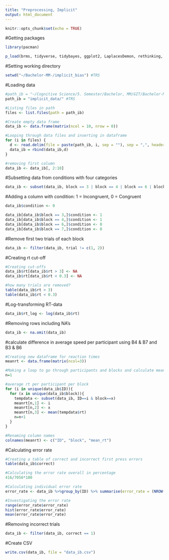 ```yaml
---
title: "Preprocessing, Implicit"
output: html_document
---
```


```r
knitr::opts_chunk$set(echo = TRUE)
```


#Getting packages
```r
library(pacman)

p_load(brms, tidyverse, tidybayes, ggplot2, LaplacesDemon, rethinking, tidyr, reshape2, tibble, plotly, jpeg, tm)
```

#Setting working directory
```r
setwd("~/Bachelor-MM-/implicit_bias") #TRS
```

#Loading data
```r
#path_ib = "~/Cognitive Science/5. Semester/Bachelor, MM/GIT/Bachelor-MM-/implicit_bias/implicit_data/" #KK
path_ib = "implicit_data/" #TRS

#Listing files in path
files <- list.files(path = path_ib)

#Create empty data frame
data_ib <- data.frame(matrix(ncol = 10, nrow = 0))

#Looping through data files and inserting in dataframe
for (i in files) {
  d <- read.delim(file = paste(path_ib, i, sep = ""), sep = ",", header = TRUE)
  data_ib = rbind(data_ib,d)
}

#removing first column
data_ib <- data_ib[, 2:10]
```

#Subsetting data from conditions with four categories
```r
data_ib <- subset(data_ib, block == 3 | block == 4 | block == 6 | block == 7)
```

#Adding a column with condition: 1 = Incongruent, 0 = Congruent
```r
data_ib$condition <- 0 

data_ib[data_ib$block == 3,]$condition <- 1
data_ib[data_ib$block == 4,]$condition <- 1
data_ib[data_ib$block == 6,]$condition <- 0
data_ib[data_ib$block == 7,]$condition <- 0

```

#Remove first two trials of each block 
```r
data_ib <- filter(data_ib, trial != c(1, 2))
```

#Creating rt cut-off
```r
#Creating cut-offs
data_ib$rt[data_ib$rt > 3] <- NA
data_ib$rt[data_ib$rt < 0.3] <- NA

#how many trials are removed?
table(data_ib$rt > 3)
table(data_ib$rt < 0.3)

```

#Log-transforming RT-data
```r
data_ib$rt_log <- log(data_ib$rt)
```

#Removing rows including NA's
```r
data_ib <- na.omit(data_ib) 
```

#calculate difference in average speed per participant using  B4 & B7 and B3 & B6
```r
#Creating new dataframe for reaction times
meanrt <- data.frame(matrix(ncol=3))

#Making a loop to go through participants and blocks and calculate mean rt
n=1

#average rt per participant per block 
for (i in unique(data_ib$ID)){
  for (x in unique(data_ib$block)){
    tempdata <- subset(data_ib, ID==i & block==x)
    meanrt[n,1] <- i
    meanrt[n,2] <- x
    meanrt[n,3] <- mean(tempdata$rt)
    n=n+1
  }
}

#Renaming column names
colnames(meanrt) <- c("ID", "block", "mean_rt")

```

#Calculating error rate
```r
#Creating a table of correct and incorrect first press errors
table(data_ib$correct)

#Calculating the error rate overall in percentage
416/7056*100

#Calculating individual error rate
error_rate <- data_ib %>%group_by(ID) %>% summarise(error_rate = (NROW(trial)-sum(correct))/NROW(trial))

#Investigating the error rate
range(error_rate$error_rate)
hist(error_rate$error_rate)
mean(error_rate$error_rate)
```

#Removing incorrect trials
```r
data_ib <- filter(data_ib, correct == 1)
```


#Create CSV
```r
write.csv(data_ib, file = "data_ib.csv")
```



